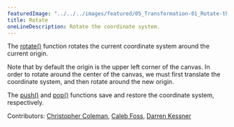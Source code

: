 ---
featuredImage: "../../../images/featured/05_Transformation-01_Rotate-thumbnail.png"
title: Rotate
oneLineDescription: Rotate the coordinate system.
---

The
<a href="https://p5js.org/reference/#/p5/rotate">rotate()</a>
function rotates the current coordinate system around the current
origin.

Note that by default the origin is the upper left corner of the canvas.
In order to rotate around the center of the canvas, we must first
translate the coordinate system, and then rotate around the new origin.

The 
<a href="https://p5js.org/reference/#/p5/push">push()</a>
and
<a href="https://p5js.org/reference/#/p5/pop">pop()</a>
functions save and restore the coordinate system, respectively.

Contributors: <a href="https://github.com/digitalcoleman" target="_blank">Christopher Coleman</a>, <a href="https://github.com/calebfoss" target="_blank">Caleb Foss</a>, <a href="https://github.com/dkessner" target="_blank">Darren Kessner</a>
